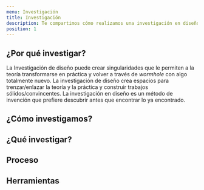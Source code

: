 ```yaml
---
menu: Investigación
title: Investigación 
description: Te compartimos cómo realizamos una investigación en diseño. Partimos con una hipotesis sobre lo que vamos a investigar, pasamos por la realización de entrevistas contextuales y luego realizamos un trabajo de análisis y síntesis utilizando herramientas como personajes y viaje de usuario.
position: 1
---
```


## ¿Por qué investigar?
 La Investigación de diseño puede crear singularidades que le permiten a la teoría transformarse en práctica y volver a través de _wormhole_ con algo totalmente nuevo. La investigación de diseño crea espacios para trenzar/enlazar la teoría y la práctica y construir trabajos sólidos/convincentes.
 La investigación en diseño es un método de invención que prefiere descubrir antes que encontrar lo ya encontrado.
 
 
## ¿Cómo investigamos?


## ¿Qué investigar?

## Proceso

## Herramientas
